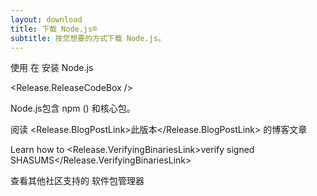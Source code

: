 ```yaml
---
layout: download
title: 下载 Node.js®️
subtitle: 按您想要的方式下载 Node.js。
---
```


<section>
  使用 <Release.PlatformDropdown /> 在 <Release.OperatingSystemDropdown /> 安装 Node.js <Release.VersionDropdown />

  <Release.ReleaseCodeBox />
</section>

<section>
  Node.js包含 <LinkWithArrow href="https://npmjs.com">npm</LinkWithArrow> (<Release.NpmVersion />) 和核心包。

  阅读 <Release.BlogPostLink>此版本</Release.BlogPostLink> 的博客文章

  Learn how to <Release.VerifyingBinariesLink>verify signed SHASUMS</Release.VerifyingBinariesLink>

  查看其他社区支持的 <LinkWithArrow href="/download/package-manager/all">软件包管理器</LinkWithArrow>
</section>
